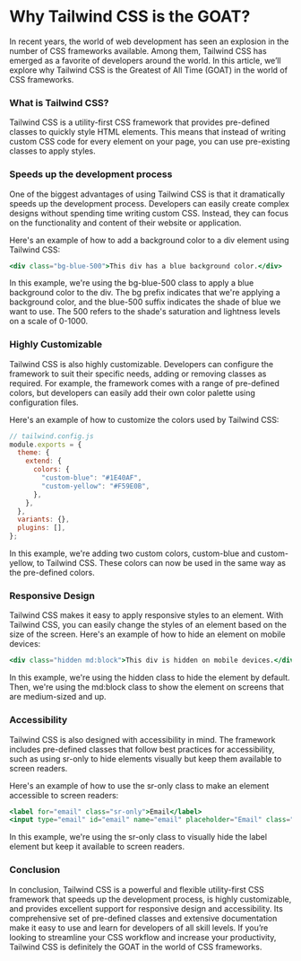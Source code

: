 
<div className="flex flex-col w-full m-auto gap-2">
<Centerdiv className="flex text-center mt-8 font-bold text-xl">

# Why Tailwind CSS is the GOAT?

</Centerdiv>

In recent years, the world of web development has seen an explosion in the number of CSS frameworks available. Among them, Tailwind CSS has emerged as a favorite of developers around the world. In this article, we’ll explore why Tailwind CSS is the Greatest of All Time (GOAT) in the world of CSS frameworks.

### What is Tailwind CSS?

Tailwind CSS is a utility-first CSS framework that provides pre-defined classes to quickly style HTML elements. This means that instead of writing custom CSS code for every element on your page, you can use pre-existing classes to apply styles.

### Speeds up the development process

One of the biggest advantages of using Tailwind CSS is that it dramatically speeds up the development process. Developers can easily create complex designs without spending time writing custom CSS. Instead, they can focus on the functionality and content of their website or application.

Here's an example of how to add a background color to a div element using Tailwind CSS:

```jsx
<div class="bg-blue-500">This div has a blue background color.</div>
```

In this example, we're using the bg-blue-500 class to apply a blue background color to the div. The bg prefix indicates that we're applying a background color, and the blue-500 suffix indicates the shade of blue we want to use. The 500 refers to the shade's saturation and lightness levels on a scale of 0-1000.

### Highly Customizable

Tailwind CSS is also highly customizable. Developers can configure the framework to suit their specific needs, adding or removing classes as required. For example, the framework comes with a range of pre-defined colors, but developers can easily add their own color palette using configuration files.

Here's an example of how to customize the colors used by Tailwind CSS:

```jsx
// tailwind.config.js
module.exports = {
  theme: {
    extend: {
      colors: {
        "custom-blue": "#1E40AF",
        "custom-yellow": "#F59E0B",
      },
    },
  },
  variants: {},
  plugins: [],
};
```

In this example, we're adding two custom colors, custom-blue and custom-yellow, to Tailwind CSS. These colors can now be used in the same way as the pre-defined colors.

### Responsive Design

Tailwind CSS makes it easy to apply responsive styles to an element. With Tailwind CSS, you can easily change the styles of an element based on the size of the screen. Here's an example of how to hide an element on mobile devices:

```jsx
<div class="hidden md:block">This div is hidden on mobile devices.</div>
```

In this example, we're using the hidden class to hide the element by default. Then, we're using the md:block class to show the element on screens that are medium-sized and up.

### Accessibility

Tailwind CSS is also designed with accessibility in mind. The framework includes pre-defined classes that follow best practices for accessibility, such as using sr-only to hide elements visually but keep them available to screen readers.

Here's an example of how to use the sr-only class to make an element accessible to screen readers:

```jsx
<label for="email" class="sr-only">Email</label>
<input type="email" id="email" name="email" placeholder="Email" class="bg-gray-100 rounded-lg p-2">
```

In this example, we're using the sr-only class to visually hide the label element but keep it available to screen readers.

### Conclusion

In conclusion, Tailwind CSS is a powerful and flexible utility-first CSS framework that speeds up the development process, is highly customizable, and provides excellent support for responsive design and accessibility. Its comprehensive set of pre-defined classes and extensive documentation make it easy to use and learn for developers of all skill levels. If you’re looking to streamline your CSS workflow and increase your productivity, Tailwind CSS is definitely the GOAT in the world of CSS frameworks.

</div>

